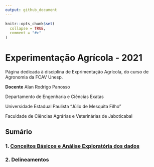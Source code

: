 ```yaml
---
output: github_document
---
```


<!-- README.md is generated from README.Rmd. Please edit that file -->

```r
knitr::opts_chunk$set(
  collapse = TRUE,
  comment = "#>"
)
```

# Experimentação Agrícola - 2021

<!-- badges: start -->
<!-- badges: end -->

Página dedicada à disciplina de Exprimentação Agrícola, do curso de Agronomia da FCAV Unesp.

**Docente** Alan Rodrigo Panosso

Departamento de Engenharia e Ciências Exatas

Universidade Estadual Paulista "Júlio de Mesquita Filho"

Faculdade de Ciências Agrárias e Veterinárias de Jaboticabal


## Sumário

### 1. [Conceitos Básicos e Análise Exploratória dos dados]()


### 2. Delineamentos

